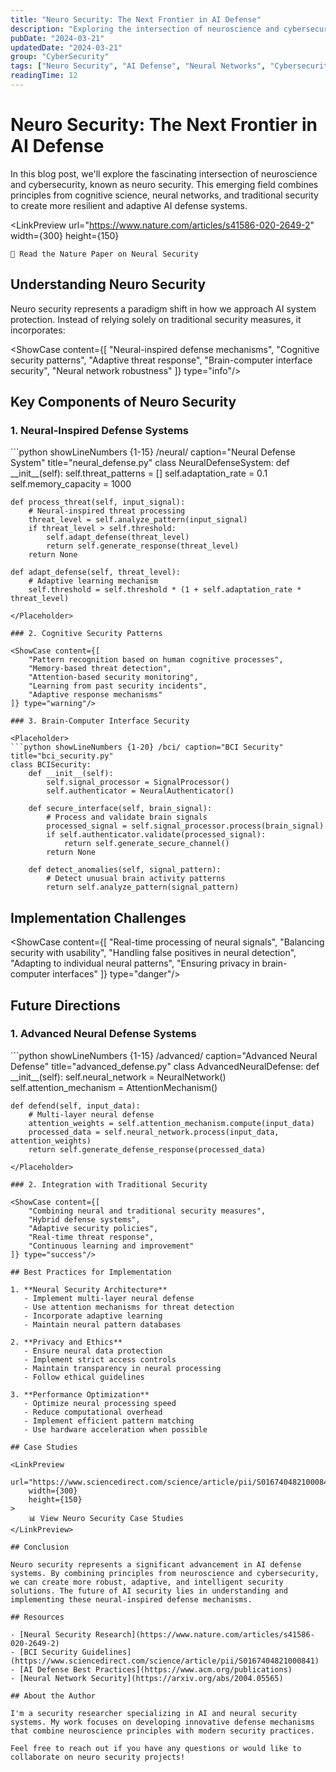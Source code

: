 ```yaml
---
title: "Neuro Security: The Next Frontier in AI Defense"
description: "Exploring the intersection of neuroscience and cybersecurity to build more resilient AI systems"
pubDate: "2024-03-21"
updatedDate: "2024-03-21"
group: "CyberSecurity"
tags: ["Neuro Security", "AI Defense", "Neural Networks", "Cybersecurity", "Machine Learning", "Brain-Computer Interface"]
readingTime: 12
---
```



# Neuro Security: The Next Frontier in AI Defense

In this blog post, we'll explore the fascinating intersection of neuroscience and cybersecurity, known as neuro security. This emerging field combines principles from cognitive science, neural networks, and traditional security to create more resilient and adaptive AI defense systems.

<LinkPreview 
    url="https://www.nature.com/articles/s41586-020-2649-2"
    width={300}
    height={150}
>
    🧠 Read the Nature Paper on Neural Security
</LinkPreview>

## Understanding Neuro Security

Neuro security represents a paradigm shift in how we approach AI system protection. Instead of relying solely on traditional security measures, it incorporates:

<ShowCase content={[
    "Neural-inspired defense mechanisms",
    "Cognitive security patterns",
    "Adaptive threat response",
    "Brain-computer interface security",
    "Neural network robustness"
]} type="info"/>

## Key Components of Neuro Security

### 1. Neural-Inspired Defense Systems

<Placeholder>
```python showLineNumbers {1-15} /neural/ caption="Neural Defense System" title="neural_defense.py"
class NeuralDefenseSystem:
    def __init__(self):
        self.threat_patterns = []
        self.adaptation_rate = 0.1
        self.memory_capacity = 1000
        
    def process_threat(self, input_signal):
        # Neural-inspired threat processing
        threat_level = self.analyze_pattern(input_signal)
        if threat_level > self.threshold:
            self.adapt_defense(threat_level)
            return self.generate_response(threat_level)
        return None
        
    def adapt_defense(self, threat_level):
        # Adaptive learning mechanism
        self.threshold = self.threshold * (1 + self.adaptation_rate * threat_level)
```
</Placeholder>

### 2. Cognitive Security Patterns

<ShowCase content={[
    "Pattern recognition based on human cognitive processes",
    "Memory-based threat detection",
    "Attention-based security monitoring",
    "Learning from past security incidents",
    "Adaptive response mechanisms"
]} type="warning"/>

### 3. Brain-Computer Interface Security

<Placeholder>
```python showLineNumbers {1-20} /bci/ caption="BCI Security" title="bci_security.py"
class BCISecurity:
    def __init__(self):
        self.signal_processor = SignalProcessor()
        self.authenticator = NeuralAuthenticator()
        
    def secure_interface(self, brain_signal):
        # Process and validate brain signals
        processed_signal = self.signal_processor.process(brain_signal)
        if self.authenticator.validate(processed_signal):
            return self.generate_secure_channel()
        return None
        
    def detect_anomalies(self, signal_pattern):
        # Detect unusual brain activity patterns
        return self.analyze_pattern(signal_pattern)
```
</Placeholder>

## Implementation Challenges

<ShowCase content={[
    "Real-time processing of neural signals",
    "Balancing security with usability",
    "Handling false positives in neural detection",
    "Adapting to individual neural patterns",
    "Ensuring privacy in brain-computer interfaces"
]} type="danger"/>

## Future Directions

### 1. Advanced Neural Defense Systems

<Placeholder>
```python showLineNumbers {1-15} /advanced/ caption="Advanced Neural Defense" title="advanced_defense.py"
class AdvancedNeuralDefense:
    def __init__(self):
        self.neural_network = NeuralNetwork()
        self.attention_mechanism = AttentionMechanism()
        
    def defend(self, input_data):
        # Multi-layer neural defense
        attention_weights = self.attention_mechanism.compute(input_data)
        processed_data = self.neural_network.process(input_data, attention_weights)
        return self.generate_defense_response(processed_data)
```
</Placeholder>

### 2. Integration with Traditional Security

<ShowCase content={[
    "Combining neural and traditional security measures",
    "Hybrid defense systems",
    "Adaptive security policies",
    "Real-time threat response",
    "Continuous learning and improvement"
]} type="success"/>

## Best Practices for Implementation

1. **Neural Security Architecture**
   - Implement multi-layer neural defense
   - Use attention mechanisms for threat detection
   - Incorporate adaptive learning
   - Maintain neural pattern databases

2. **Privacy and Ethics**
   - Ensure neural data protection
   - Implement strict access controls
   - Maintain transparency in neural processing
   - Follow ethical guidelines

3. **Performance Optimization**
   - Optimize neural processing speed
   - Reduce computational overhead
   - Implement efficient pattern matching
   - Use hardware acceleration when possible

## Case Studies

<LinkPreview 
    url="https://www.sciencedirect.com/science/article/pii/S0167404821000841"
    width={300}
    height={150}
>
    📊 View Neuro Security Case Studies
</LinkPreview>

## Conclusion

Neuro security represents a significant advancement in AI defense systems. By combining principles from neuroscience and cybersecurity, we can create more robust, adaptive, and intelligent security solutions. The future of AI security lies in understanding and implementing these neural-inspired defense mechanisms.

## Resources

- [Neural Security Research](https://www.nature.com/articles/s41586-020-2649-2)
- [BCI Security Guidelines](https://www.sciencedirect.com/science/article/pii/S0167404821000841)
- [AI Defense Best Practices](https://www.acm.org/publications)
- [Neural Network Security](https://arxiv.org/abs/2004.05565)

## About the Author

I'm a security researcher specializing in AI and neural security systems. My work focuses on developing innovative defense mechanisms that combine neuroscience principles with modern security practices.

Feel free to reach out if you have any questions or would like to collaborate on neuro security projects! 